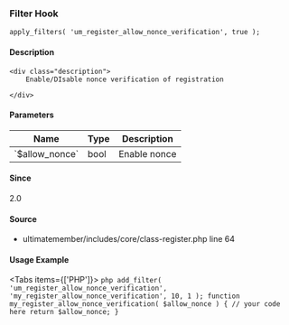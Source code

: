 
### Filter Hook    
    
```
apply_filters( 'um_register_allow_nonce_verification', true );
```

#### Description
    <div class="description">
        Enable/DIsable nonce verification of registration
 
    </div>

#### Parameters
            
<table className="table-auto mt-2 border dark:border-gray-500 p-5 text-sm text-left">
<thead>
<tr>
<th  className="px-3">Name</th>
<th  className="px-3">Type</th>
<th  className="px-3">Description</th>
</tr>
</thead>
<tbody>
               <tr >
               <td className="px-3 py-2">`$allow_nonce`</td>
               <td className="px-3 py-2">bool</td>
               <td className="px-3 py-2 text-sm">Enable nonce</td>
               </tr>
</tbody>
</table>

#### Since
<div class="description">
2.0
</div>

#### Source
  - <Link href="/developer/files/includes-core-class-register#source-view.64">ultimatemember/includes/core/class-register.php</Link> <Link href="/developer/files/includes-core-class-register#source-view.64">line 64</Link>



#### Usage Example

<Tabs items={['PHP']}>
    <Tab>
    ```php
    add_filter( 'um_register_allow_nonce_verification', 'my_register_allow_nonce_verification', 10, 1 );
 function my_register_allow_nonce_verification( $allow_nonce ) {
     // your code here
     return $allow_nonce;
 }
    ```
    </Tab>
</Tabs>